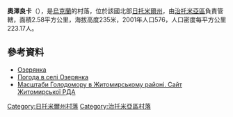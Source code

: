 {{coord|50|5|15|N|28|35|57|E|scale:30000|display=title}}

'''奧澤良卡'''（{{lang-uk|Озерянка}}），是[[烏克蘭|烏克蘭]]的村落，位於該國北部[[日托米爾州|日托米爾州]]，由[[治托米亞區|治托米亞區]]負責管轄，面積2.58平方公里，海拔高度235米，2001年人口576，人口密度每平方公里223.17人。

==參考資料== 
*[http://w1.c1.rada.gov.ua/pls/z7502/A005?rdat1=09.09.2012&rf7571=9352 Озерянка]{{dead link|date=2017年12月 |bot=InternetArchiveBot |fix-attempted=yes }}
* [http://weather.in.ua/ua/zhitomirskaja/18583 Погода в селі Озерянка] {{Wayback|url=http://weather.in.ua/ua/zhitomirskaja/18583 |date=20111219130122 }}
* [https://web.archive.org/web/20110915195159/http://www.zhytomyr-rda.gov.ua/Rozdil_3/Golodomor_1932_1933_rokiv/Golodomor_u_regioni/Masshtabi_Golodomoru_u_regioni__CHorni_doshki__Postrazhdali_sela_ Масштаби Голодомору в Житомирському районі. Сайт Житомирської РДА]

{{DEFAULTSORT:Озерянка}}
[[Category:日托米爾州村落|Category:日托米爾州村落]]
[[Category:治托米亞區村落|Category:治托米亞區村落]]


{{Zhytomyr-geo-stub}}
